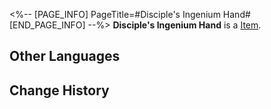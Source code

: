 <%-- [PAGE_INFO]
PageTitle=#Disciple's Ingenium Hand#
[END_PAGE_INFO] --%>
{{Item Infobox
|id          = 61132
|image       = Item Disciple's Ingenium Hand.png
|type        = 
|invCategory = Relics
|rarity      = 5
|effect      = 
|description = An ingenium prosthetic limb made specifically for long-life species. Requires no invasive procedure to use.
|source1     = [[Cavern of Corrosion: Alchemy Commission]]
}}
'''Disciple's Ingenium Hand''' is a [[Item]].

==Other Languages==
{{Other Languages
|en   = Disciple's Ingenium Hand
|zhs  = 莳者的机巧木手
|zht  = 蒔者的機巧木手
|ja   = 蒔者の機巧義手
|ko   = 제자의 기교 의수
|es   = Brazo ortopédico de la discípula
|fr   = Ingéniosité manuelle de Disciple
|ru   = Технологичная рука ученика
|th   = Disciple's Ingenium Hand
|vi   = Tay Robot Của Môn Đồ
|de   = Mechanische Hand der Jüngerin
|id   = Disciple's Ingenium Hand
|pt   = Mão de Engenho da Discípula
}}

==Change History==
{{Change History|1.2}}